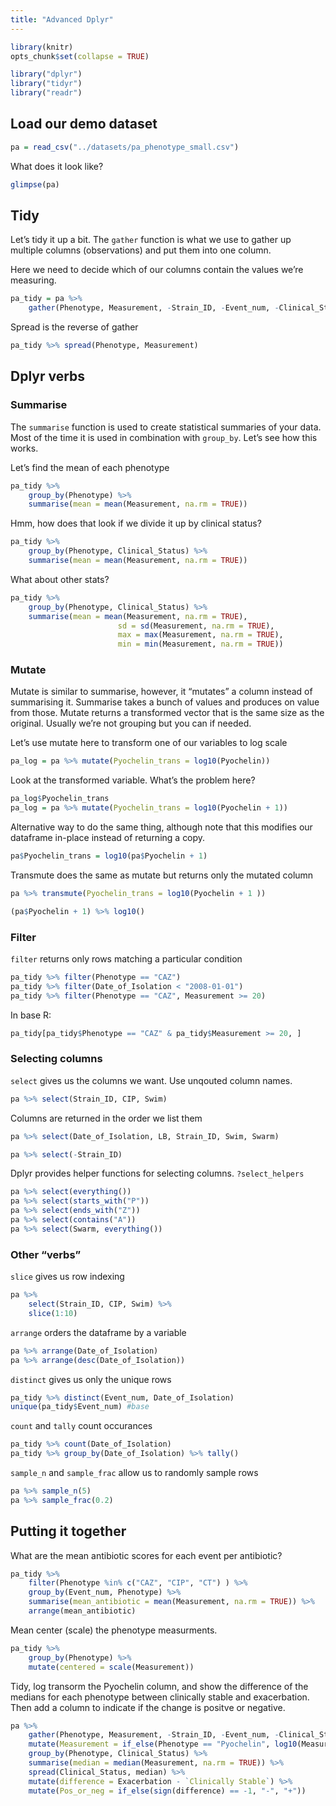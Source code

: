 ```yaml
---
title: "Advanced Dplyr"
---
```


```r
library(knitr)
opts_chunk$set(collapse = TRUE)
```


```r
library("dplyr")
library("tidyr")
library("readr")
```

## Load our demo dataset
```r
pa = read_csv("../datasets/pa_phenotype_small.csv")
```

What does it look like?
```r
glimpse(pa)
```

## Tidy

Let's tidy it up a bit. The `gather` function is what we use to gather up multiple columns (observations) and put them into one column.

Here we need to decide which of our columns contain the values we're measuring.
```r
pa_tidy = pa %>% 
	gather(Phenotype, Measurement, -Strain_ID, -Event_num, -Clinical_Status, -Date_of_Isolation )
```

Spread is the reverse of gather
```r
pa_tidy %>% spread(Phenotype, Measurement)
```


## Dplyr verbs

### Summarise

The `summarise` function is used to create statistical summaries of your data.  Most of the time it is used in combination with `group_by`.  Let's see how this works.

Let's find the mean of each phenotype 
```r
pa_tidy %>% 
	group_by(Phenotype) %>% 
	summarise(mean = mean(Measurement, na.rm = TRUE))
```

Hmm, how does that look if we divide it up by clinical status?

```r
pa_tidy %>% 
	group_by(Phenotype, Clinical_Status) %>% 
	summarise(mean = mean(Measurement, na.rm = TRUE))
```

What about other stats?
```r
pa_tidy %>% 
	group_by(Phenotype, Clinical_Status) %>% 
	summarise(mean = mean(Measurement, na.rm = TRUE), 
						sd = sd(Measurement, na.rm = TRUE),
						max = max(Measurement, na.rm = TRUE),
						min = min(Measurement, na.rm = TRUE)) 
```

### Mutate

Mutate is similar to summarise, however, it "mutates" a column instead of summarising it.  Summarise takes a bunch of values and produces on value from those.  Mutate returns a transformed vector that is the same size as the original. Usually we're not grouping but you can if needed.

Let's use mutate here to transform one of our variables to log scale
```r
pa_log = pa %>% mutate(Pyochelin_trans = log10(Pyochelin))
```

Look at the transformed variable.  What's the problem here?
```r
pa_log$Pyochelin_trans
pa_log = pa %>% mutate(Pyochelin_trans = log10(Pyochelin + 1))
```

Alternative way to do the same thing, although note that this modifies our dataframe in-place instead of returning a copy.

```r
pa$Pyochelin_trans = log10(pa$Pyochelin + 1)
```

Transmute does the same as mutate but returns only the mutated column
```r
pa %>% transmute(Pyochelin_trans = log10(Pyochelin + 1 ))
```
```r
(pa$Pyochelin + 1) %>% log10()
```


### Filter

`filter` returns only rows matching a particular condition
```r
pa_tidy %>% filter(Phenotype == "CAZ")
pa_tidy %>% filter(Date_of_Isolation < "2008-01-01")
pa_tidy %>% filter(Phenotype == "CAZ", Measurement >= 20)
```

In base R:
```r
pa_tidy[pa_tidy$Phenotype == "CAZ" & pa_tidy$Measurement >= 20, ]
```


### Selecting columns

`select` gives us the columns we want. Use unqouted column names.

```r
pa %>% select(Strain_ID, CIP, Swim)
```

Columns are returned in the order we list them
```r
pa %>% select(Date_of_Isolation, LB, Strain_ID, Swim, Swarm)
```
```r
pa %>% select(-Strain_ID)
```

Dplyr provides helper functions for selecting columns. `?select_helpers`
```r
pa %>% select(everything())
pa %>% select(starts_with("P"))
pa %>% select(ends_with("Z"))
pa %>% select(contains("A"))
pa %>% select(Swarm, everything())
```

### Other "verbs"

`slice` gives us row indexing
```r
pa %>% 
	select(Strain_ID, CIP, Swim) %>% 
	slice(1:10)
```

`arrange` orders the dataframe by a variable
```r
pa %>% arrange(Date_of_Isolation)
pa %>% arrange(desc(Date_of_Isolation))
```

`distinct` gives us only the unique rows
```r
pa_tidy %>% distinct(Event_num, Date_of_Isolation)
unique(pa_tidy$Event_num) #base
```

`count` and `tally` count occurances
```r
pa_tidy %>% count(Date_of_Isolation)
pa_tidy %>% group_by(Date_of_Isolation) %>% tally()
```

`sample_n` and `sample_frac` allow us to randomly sample rows
```r
pa %>% sample_n(5)
pa %>% sample_frac(0.2)
```


## Putting it together

What are the mean antibiotic scores for each event per antibiotic?
```r
pa_tidy %>% 
	filter(Phenotype %in% c("CAZ", "CIP", "CT") ) %>% 
	group_by(Event_num, Phenotype) %>% 
	summarise(mean_antibiotic = mean(Measurement, na.rm = TRUE)) %>% 
	arrange(mean_antibiotic)
```


Mean center (scale) the phenotype measurments.
```r
pa_tidy %>% 
	group_by(Phenotype) %>% 
	mutate(centered = scale(Measurement)) 
```

Tidy, log transorm the Pyochelin column, and show the difference of the medians for each phenotype between clinically stable and exacerbation.  Then add a column to indicate if the change is positve or negative.

```r
pa %>% 
	gather(Phenotype, Measurement, -Strain_ID, -Event_num, -Clinical_Status, -Date_of_Isolation) %>% 
	mutate(Measurement = if_else(Phenotype == "Pyochelin", log10(Measurement), Measurement)) %>% 
	group_by(Phenotype, Clinical_Status) %>% 
	summarise(median = median(Measurement, na.rm = TRUE)) %>% 
	spread(Clinical_Status, median) %>% 
	mutate(difference = Exacerbation - `Clinically Stable`) %>% 
	mutate(Pos_or_neg = if_else(sign(difference) == -1, "-", "+"))
```




